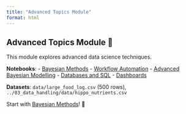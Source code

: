 ```yaml
---
title: "Advanced Topics Module"
format: html
---
```


## Advanced Topics Module 🧠

This module explores advanced data science techniques.

**Notebooks**:
- [Bayesian Methods](bayesian_methods.html)
- [Workflow Automation](workflow_automation.html)
- [Advanced Bayesian Modelling](advanced_bayesian.html)
- [Databases and SQL](databases_sql.html)
- [Dashboards](dashboards.html)

**Datasets**: `data/large_food_log.csv` (500 rows), `../03_data_handling/data/hippo_nutrients.csv`

Start with [Bayesian Methods](bayesian_methods.html)! 🦛